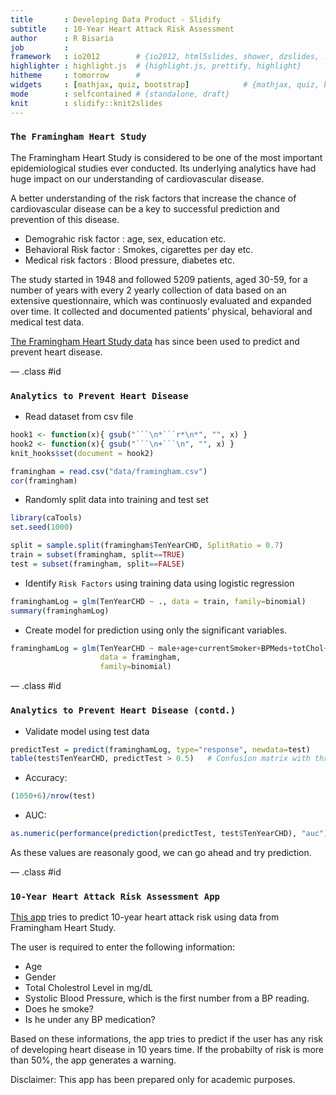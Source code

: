 ```yaml
---
title       : Developing Data Product - Slidify
subtitle    : 10-Year Heart Attack Risk Assessment
author      : R Bisaria
job         : 
framework   : io2012        # {io2012, html5slides, shower, dzslides, ...}
highlighter : highlight.js  # {highlight.js, prettify, highlight}
hitheme     : tomorrow      # 
widgets     : [mathjax, quiz, bootstrap]            # {mathjax, quiz, bootstrap}
mode        : selfcontained # {standalone, draft}
knit        : slidify::knit2slides
---
```


### `The Framingham Heart Study`


The Framingham Heart Study is considered to be one of the most important epidemiological studies ever conducted. Its underlying analytics have had huge impact on our understanding of cardiovascular disease.

A better understanding of the risk factors that increase the chance of cardiovascular disease can be a key to successful prediction and prevention of this disease.

 * Demograhic risk factor : age, sex, education etc.
 * Behavioral Risk factor : Smokes, cigarettes per day etc.
 * Medical risk factors : Blood pressure, diabetes etc.

The study started in 1948 and followed 5209 patients, aged 30-59, for a number of years with every 2 yearly collection of data based on an extensive questionnaire, which was continuosly evaluated and expanded over time. It collected and documented patients' physical, behavioral and medical test data. 

[The Framingham Heart Study data](https://biolincc.nhlbi.nih.gov/static/studies/teaching/framdoc.pdf) has since been used to predict and prevent heart disease.

--- .class #id 

### `Analytics to Prevent Heart Disease`

 - Read dataset from csv file
 
```r
hook1 <- function(x){ gsub("```\n*```r*\n*", "", x) }
hook2 <- function(x){ gsub("```\n+```\n", "", x) }
knit_hooks$set(document = hook2)
```

```r
framingham = read.csv("data/framingham.csv")
cor(framingham)
```
 - Randomly split data into training and test set
```r
library(caTools)
set.seed(1000)
```

```r
split = sample.split(framingham$TenYearCHD, SplitRatio = 0.7)
train = subset(framingham, split==TRUE)
test = subset(framingham, split==FALSE)
```

 - Identify `Risk Factors` using training data using logistic regression
  
```r
framinghamLog = glm(TenYearCHD ~ ., data = train, family=binomial)
summary(framinghamLog)
```

 - Create model for prediction using only the significant variables. 
 
```r
framinghamLog = glm(TenYearCHD ~ male+age+currentSmoker+BPMeds+totChol+sysBP, 
                    data = framingham, 
                    family=binomial)
``` 
 

--- .class #id

### `Analytics to Prevent Heart Disease (contd.)`
 - Validate model using test data
 
```r
predictTest = predict(framinghamLog, type="response", newdata=test)
table(test$TenYearCHD, predictTest > 0.5)   # Confusion matrix with threshold of 0.5
```
 - Accuracy: 
```r
(1050+6)/nrow(test) 
```
 - AUC: 
```r
as.numeric(performance(prediction(predictTest, test$TenYearCHD), "auc")@y.values)
```

As these values are reasonaly good, we can go ahead and try prediction.

--- .class #id

### `10-Year Heart Attack Risk Assessment App` 

[This app](https://bisaria.shinyapps.io/DataProducts_PeerAssessment) tries to predict 10-year heart attack risk using data from Framingham Heart Study. 

  The user is required to enter the following information:

  * Age
  * Gender
  * Total Cholestrol Level in mg/dL
  * Systolic Blood Pressure, which is the first number from a BP reading.
  * Does he smoke?
  * Is he under any BP medication?
  
Based on these informations, the app tries to predict if the user has any risk of developing heart disease in 10 years time. If the probabilty of risk is more than 50%, the app generates a warning.

Disclaimer: This app has been prepared only for academic purposes.
